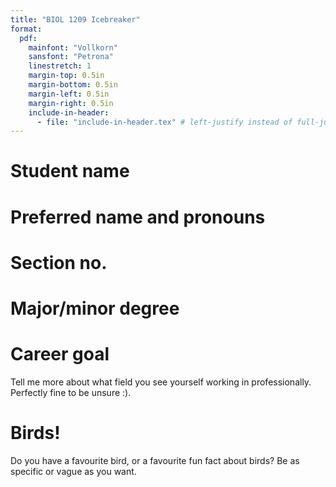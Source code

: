 ```yaml
---
title: "BIOL 1209 Icebreaker"
format:  
  pdf:
    mainfont: "Vollkorn"
    sansfont: "Petrona"
    linestretch: 1
    margin-top: 0.5in
    margin-bottom: 0.5in
    margin-left: 0.5in
    margin-right: 0.5in
    include-in-header:
      - file: "include-in-header.tex" # left-justify instead of full-justify
---
```


\vspace{-1cm}

# Student name

\vspace{1cm}

# Preferred name and pronouns

\vspace{1cm}

# Section no.

\vspace{1cm}

# Major/minor degree

\vspace{1cm}

# Career goal

Tell me more about what field you see yourself working in professionally. Perfectly fine to be unsure :).

\vspace{1cm}

\vspace{1cm}

\vspace{1cm}

# Birds!

Do you have a favourite bird, or a favourite fun fact about birds? Be as specific or vague as you want.

\vspace{1cm}